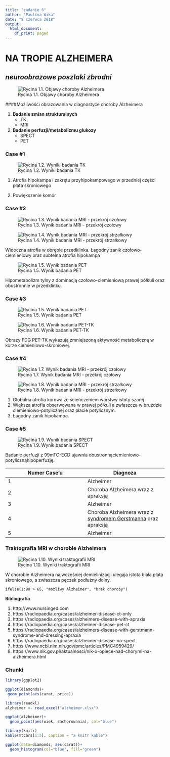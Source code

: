 ---
title: "zadanie 6"
author: "Paulina Wika"
date: "8 czerwca 2018"
output: 
  html_document:
    df_print: paged
---



# NA TROPIE ALZHEIMERA
## *neuroobrazowe poszlaki zbrodni*

![Rycina 1.1. Objawy choroby Alzheimera](objawychorobyalzheimera.png)

####Możliwości obrazowania w diagnostyce choroby Alzheimera

1. **Badanie zmian strukturalnych**
    + TK
    + MRI
2. **Badanie perfuzji/metabolizmu glukozy**
    + SPECT
    + PET

### Case #1
![Rycina 1.2. Wyniki badania TK](case1.png)

1. Atrofia hipokampa i zakrętu przyhipokampowego w przedniej części płata skroniowego

2. Powiększenie komór

### Case #2

![Rycina 1.3. Wynik badania MRI - przekrój czołowy](case2.1.png)

![Rycina 1.4. Wynik badania MRI - przekrój strzałkowy](case2.2.png)

Widoczna atrofia w obrębie przedklinka. Łagodny zanik czołowo-ciemieniowy oraz subtelna atrofia hipokampa

![Rycina 1.5. Wynik badania PET](case2.3.png)

Hipometabolizm tylny z dominacją czołowo-ciemieniową prawej półkuli oraz obustronnie w przedklinku.

### Case #3

![Rycina 1.5. Wynik badania PET](case3.1.png)

![Rycina 1.6. Wynik badania PET-TK](case3.2.png)

Obrazy FDG PET-TK wykazują zmniejszoną aktywność metaboliczną w korze ciemieniowo-skroniowej.

### Case #4

![Rycina 1.7. Wynik badania MRI - przekrój czołowy](case4.1.png)

![Rycina 1.8. Wynik badania MRI - przekrój strzałkowy](case4.2.png)

1. Globalna atrofia korowa ze ścieńczeniem warstwy istoty szarej.
2. Większa atrofia obserwowana w prawej półkuli a zwłaszcza w bruździe ciemieniowo-potylicznej oraz płacie potylicznym.
3. Łagodny zanik hipokampa.

### Case #5
![Rycina 1.9. Wynik badania SPECT](case5.png)

Badanie perfuzji z 99mTC-ECD ujawnia obustronnąciemieniowo-potylicznąhipoperfuzję.

|Numer Case'u|Diagnoza|
|---|---|
|1| Alzheimer|
|2| Choroba Alzheimera wraz z apraksją|
|3| Alzheimer|
|4| Choroba Alzheimera wraz z [syndromem Gerstmanna](https://youtu.be/vGr8Nbh0Qyw) oraz apraksją|
|5| Alzheimer|

### Traktografia MRI w chorobie Alzheimera

![Rycina 1.10. Wyniki traktografii MRI](traktografia.png)

W chorobie Alzheimera najwcześniej demielinizacji ulegaja istota biała płata skroniowego, a zwłaszcza pęczek podłużny dolny.


```
ifelse(1:90 > 65, "możliwy Alzheimer", "brak choroby")
```
**Bibliografia**

1. http://www.nursinged.com
2. https://radiopaedia.org/cases/alzheimer-disease-ct-only
3. https://radiopaedia.org/cases/alzheimers-disease-with-apraxia
4. https://radiopaedia.org/cases/alzheimer-disease-pet-ct
5. https://radiopaedia.org/cases/alzheimers-disease-with-gerstmann-syndrome-and-dressing-apraxia
6. https://radiopaedia.org/cases/alzheimer-disease-on-spect
7. https://www.ncbi.nlm.nih.gov/pmc/articles/PMC4959429/
8. https://www.nik.gov.pl/aktualnosci/nik-o-opiece-nad-chorymi-na-alzheimera.html 

### Chunki

```{r include=FALSE}
library(ggplot2)

ggplot(diamonds)+
 geom_point(aes(carat, price))
```

```{r}
library(readxl)
alzheimer <- read_excel("alzheimer.xlsx")

ggplot(alzheimer)+
  geom_point(aes(wiek, zachorowania), col="blue")
```

```{r}
library(knitr)
kable(mtcars[1:5], caption = "a knitr kable")
```

```{r echo=FALSE, message=FALSE}
ggplot(data=diamonds, aes(carat))+
  geom_histogram(col="blue", fill="green")
```


